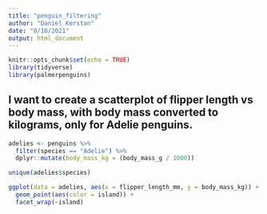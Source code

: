 ```yaml
---
title: "penguin_filtering"
author: "Daniel Kerstan"
date: "8/10/2021"
output: html_document
---
```


```r
knitr::opts_chunk$set(echo = TRUE)
library(tidyverse)
library(palmerpenguins)
```

## I want to create a scatterplot of flipper length vs body mass, with body mass converted to kilograms, only for Adelie penguins.

```r
adelies <- penguins %>% 
  filter(species == "Adelie") %>% 
  dplyr::mutate(body_mass_kg = (body_mass_g / 1000))

unique(adelies$species)

ggplot(data = adelies, aes(x = flipper_length_mm, y = body_mass_kg)) + 
  geom_point(aes(color = island)) +
  facet_wrap(~island)
```


